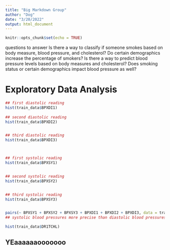---
title: "Big Markdown Group"
author: "Dog"
date: "3/20/2022"
output: html_document
---

```{r setup, include=FALSE}
knitr::opts_chunk$set(echo = TRUE)
```

questions to answer
Is there a way to classify if someone smokes based on body measure, blood pressure, and cholesterol? Do certain demographics increase the percentage of smokers?
Is there a way to predict blood pressure levels based on body measures and cholesterol? Does smoking status or certain demographics impact blood pressure as well?


# Exploratory Data Analysis

```{r}

## first diastolic reading
hist(train_data$BPXDI1)
 
## second diastolic reading
hist(train_data$BPXDI2)


## third diastolic reading
hist(train_data$BPXDI3)



## first systolic reading
hist(train_data$BPXSY1)


## second systolic reading
hist(train_data$BPXSY2)


## third systolic reading
hist(train_data$BPXSY3)


pairs(~ BPXSY1 + BPXSY2 + BPXSY3 + BPXDI1 + BPXDI2 + BPXDI3, data = train_data)     
## systolic blood pressures more precise than diastolic blood pressures (more correlated)

```

```{r}
hist(train_data$DR1TCHL)
```




##  YEaaaaaaooooooo

